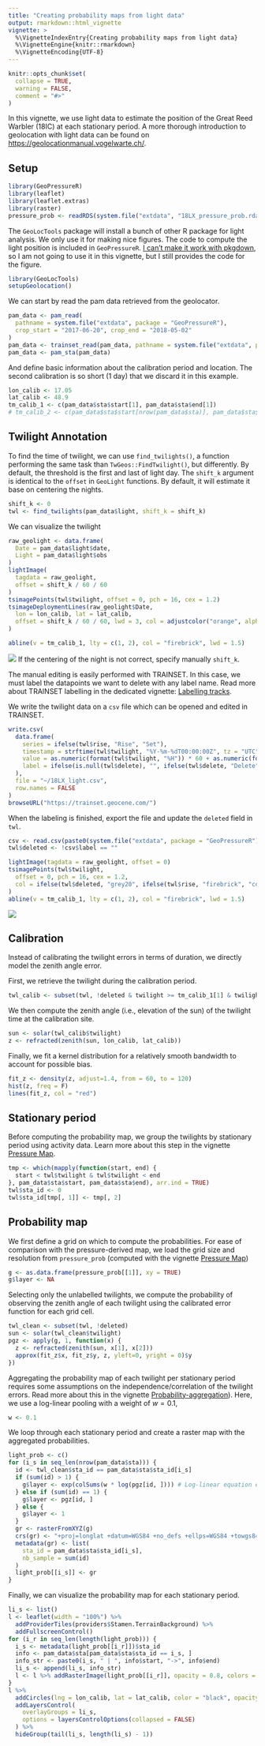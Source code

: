 ```yaml
---
title: "Creating probability maps from light data"
output: rmarkdown::html_vignette
vignette: >
  %\VignetteIndexEntry{Creating probability maps from light data}
  %\VignetteEngine{knitr::rmarkdown}
  %\VignetteEncoding{UTF-8}
---
```


```r
knitr::opts_chunk$set(
  collapse = TRUE,
  warning = FALSE,
  comment = "#>"
)
```

In this vignette, we use light data to estimate the position of the Great Reed Warbler (18IC) at each stationary period. A more thorough introduction to geolocation with light data can be found on <https://geolocationmanual.vogelwarte.ch/>.

## Setup

```r
library(GeoPressureR)
library(leaflet)
library(leaflet.extras)
library(raster)
pressure_prob <- readRDS(system.file("extdata", "18LX_pressure_prob.rda", package = "GeoPressureR"))
```

The `GeoLocTools` package will install a bunch of other R package for light analysis. We only use it for making nice figures. The code to compute the light position is included in `GeoPressureR`. [I can't make it work with pkgdown](https://github.com/Rafnuss/GeoPressureR/issues/13), so I am not going to use it in this vignette, but I still provides the code for the figure.

```r
library(GeoLocTools)
setupGeolocation()
```

We can start by read the pam data retrieved from the geolocator.

```r
pam_data <- pam_read(
  pathname = system.file("extdata", package = "GeoPressureR"),
  crop_start = "2017-06-20", crop_end = "2018-05-02"
)
pam_data <- trainset_read(pam_data, pathname = system.file("extdata", package = "GeoPressureR"))
pam_data <- pam_sta(pam_data)
```

And define basic information about the calibration period and location. The second calibration is so short (1 day) that we discard it in this example.

```r
lon_calib <- 17.05
lat_calib <- 48.9
tm_calib_1 <- c(pam_data$sta$start[1], pam_data$sta$end[1])
# tm_calib_2 <- c(pam_data$sta$start[nrow(pam_data$sta)], pam_data$sta$end[nrow(pam_data$sta)])
```

## Twilight Annotation

To find the time of twilight, we can use `find_twilights()`, a function performing the same task than `TwGeos::FindTwilight()`, but differently. By default, the threshold is the first and last of light day. The `shift_k` argument is identical to the `offset` in `GeoLight` functions. By default, it will estimate it base on centering the nights. 

```r
shift_k <- 0
twl <- find_twilights(pam_data$light, shift_k = shift_k)
```

We can visualize the twilight

```r
raw_geolight <- data.frame(
  Date = pam_data$light$date,
  Light = pam_data$light$obs
)
lightImage(
  tagdata = raw_geolight,
  offset = shift_k / 60 / 60
)
tsimagePoints(twl$twilight, offset = 0, pch = 16, cex = 1.2)
tsimageDeploymentLines(raw_geolight$Date,
  lon = lon_calib, lat = lat_calib,
  offset = shift_k / 60 / 60, lwd = 3, col = adjustcolor("orange", alpha.f = 0.5)
)

abline(v = tm_calib_1, lty = c(1, 2), col = "firebrick", lwd = 1.5)
```

![](light-map-1.png)
If the centering of the night is not correct, specify manually `shift_k`.

The manual editing is easily performed with TRAINSET. In this case, we must label the datapoints we want to delete with any label name. Read more about TRAINSET labelling in the dedicated vignette: [Labelling tracks](labelling-tracks.html).

We write the twilight data on a `csv` file which can be opened and edited in TRAINSET.

```r
write.csv(
  data.frame(
    series = ifelse(twl$rise, "Rise", "Set"),
    timestamp = strftime(twl$twilight, "%Y-%m-%dT00:00:00Z", tz = "UTC"),
    value = as.numeric(format(twl$twilight, "%H")) * 60 + as.numeric(format(twl$twilight, "%M")),
    label = ifelse(is.null(twl$delete), "", ifelse(twl$delete, "Delete", ""))
  ),
  file = "~/18LX_light.csv",
  row.names = FALSE
)
browseURL("https://trainset.geocene.com/")
```

When the labeling is finished, export the file and update the `deleted` field in `twl`.

```r
csv <- read.csv(paste0(system.file("extdata", package = "GeoPressureR"), "/18LX_light-labeled.csv"))
twl$deleted <- !csv$label == ""
```

```r
lightImage(tagdata = raw_geolight, offset = 0)
tsimagePoints(twl$twilight,
  offset = 0, pch = 16, cex = 1.2,
  col = ifelse(twl$deleted, "grey20", ifelse(twl$rise, "firebrick", "cornflowerblue"))
)
abline(v = tm_calib_1, lty = c(1, 2), col = "firebrick", lwd = 1.5)
```
![](light-map-2.png)

## Calibration

Instead of calibrating the twilight errors in terms of duration, we directly model the zenith angle error.

First, we retrieve the twilight during the calibration period.

```r
twl_calib <- subset(twl, !deleted & twilight >= tm_calib_1[1] & twilight <= tm_calib_1[2])
```

We then compute the zenith angle (i.e., elevation of the sun) of the twilight time at the calibration site.

```r
sun <- solar(twl_calib$twilight)
z <- refracted(zenith(sun, lon_calib, lat_calib))
```

Finally, we fit a kernel distribution for a relatively smooth bandwidth to account for possible bias.

```r
fit_z <- density(z, adjust=1.4, from = 60, to = 120)
hist(z, freq = F)
lines(fit_z, col = "red")
```

## Stationary period

Before computing the probability map, we group the twilights by stationary period using activity data. Learn more about this step in the vignette [Pressure Map](pressure-map.html#identifying-stationary-periods).

```r
tmp <- which(mapply(function(start, end) {
  start < twl$twilight & twl$twilight < end
}, pam_data$sta$start, pam_data$sta$end), arr.ind = TRUE)
twl$sta_id <- 0
twl$sta_id[tmp[, 1]] <- tmp[, 2]
```

## Probability map

We first define a grid on which to compute the probabilities. For ease of comparison with the pressure-derived map, we load the grid size and resolution from `pressure_prob` (computed with the vignette [Pressure Map](pressure-map.html#computing-the-map-of-pressure))

```r
g <- as.data.frame(pressure_prob[[1]], xy = TRUE)
g$layer <- NA
```

Selecting only the unlabelled twilights, we compute the probability of observing the zenith angle of each twilight using the calibrated error function for each grid cell.

```r
twl_clean <- subset(twl, !deleted)
sun <- solar(twl_clean$twilight)
pgz <- apply(g, 1, function(x) {
  z <- refracted(zenith(sun, x[1], x[2]))
  approx(fit_z$x, fit_z$y, z, yleft=0, yright = 0)$y
})
```

Aggregating the probability map of each twilight per stationary period requires some assumptions on the independence/correlation of the twilight errors. Read more about this in the vignette [Probability-aggregation](probability-aggregation.html)). Here, we use a log-linear pooling with a weight of $w=0.1$,

```r
w <- 0.1
```

We loop through each stationary period and create a raster map with the aggregated probabilities.

```r
light_prob <- c()
for (i_s in seq_len(nrow(pam_data$sta))) {
  id <- twl_clean$sta_id == pam_data$sta$sta_id[i_s]
  if (sum(id) > 1) {
    g$layer <- exp(colSums(w * log(pgz[id, ]))) # Log-linear equation express in log
  } else if (sum(id) == 1) {
    g$layer <- pgz[id, ]
  } else {
    g$layer <- 1
  }
  gr <- rasterFromXYZ(g)
  crs(gr) <- "+proj=longlat +datum=WGS84 +no_defs +ellps=WGS84 +towgs84=0,0,0"
  metadata(gr) <- list(
    sta_id = pam_data$sta$sta_id[i_s],
    nb_sample = sum(id)
  )
  light_prob[[i_s]] <- gr
}
```

Finally, we can visualize the probability map for each stationary period.

```r
li_s <- list()
l <- leaflet(width = "100%") %>%
  addProviderTiles(providers$Stamen.TerrainBackground) %>%
  addFullscreenControl()
for (i_r in seq_len(length(light_prob))) {
  i_s <- metadata(light_prob[[i_r]])$sta_id
  info <- pam_data$sta[pam_data$sta$sta_id == i_s, ]
  info_str <- paste0(i_s, " | ", info$start, "->", info$end)
  li_s <- append(li_s, info_str)
  l <- l %>% addRasterImage(light_prob[[i_r]], opacity = 0.8, colors = "OrRd", group = info_str)
}
l %>%
  addCircles(lng = lon_calib, lat = lat_calib, color = "black", opacity = 1) %>%
  addLayersControl(
    overlayGroups = li_s,
    options = layersControlOptions(collapsed = FALSE)
  ) %>%
  hideGroup(tail(li_s, length(li_s) - 1))
```

